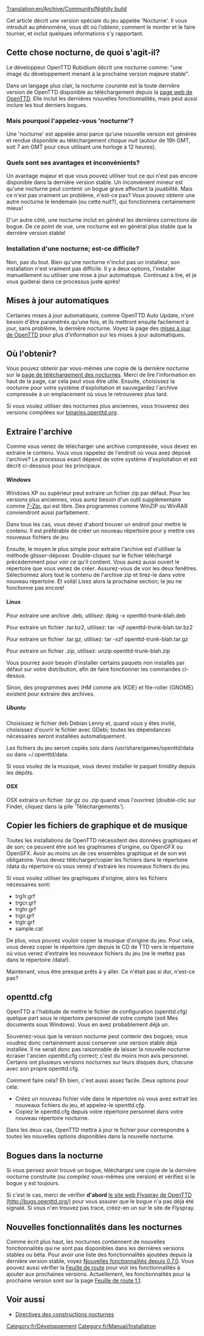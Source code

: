 [[Translation:en/Archive/Community/Nightly build]]

Cet article décrit une version spéciale du jeu appelée 'Nocturne'. Il vous introduit au phénomène, vous dit où l'obtenir, comment le monter et le faire tourner, et inclut quelques informations s'y rapportant.

== Cette chose nocturne, de quoi s'agit-il? ==
Le développeur OpenTTD Rubidium décrit une nocturne comme: "une image du développement menant à la prochaine version majeure stable".

Dans un langage plus clair, la ''nocturne courante'' est la toute dernière version de OpenTTD disponible au téléchargement depuis la [http://nightly.openttd.org/ page web de OpenTTD]. Elle inclut les dernières nouvelles fonctionnalités, mais peut aussi inclure les tout derniers bogues.

=== Mais pourquoi l'appelez-vous 'nocturne'? ===
Une 'nocturne' est appelée ainsi parce qu'une nouvelle version est générée et rendue disponible au téléchargement ''chaque nuit'' (autour de 19h GMT, soit 7 am GMT pour ceux utilisant une horloge à 12 heures).

=== Quels sont ses avantages et inconvénients? ===
Un avantage majeur et que vous pouvez utiliser tout ce qui n'est pas encore disponible dans la dernière version stable. Un inconvénient mineur est qu'une nocturne peut contenir un bogue grave affectant la jouabilité. Mais ce n'est pas vraiment un problème, n'est-ce pas? Vous pouvez obtenir une autre nocturne le lendemain (ou cette nuit?), qui fonctionnera certainement mieux!

D'un autre côté, une nocturne inclut en général les dernières corrections de bogue. De ce point de vue, une nocturne est en général plus stable que la dernière version stable!

=== Installation d'une nocturne; est-ce difficile? ===
Non, pas du tout. Bien qu'une nocturne n'inclut pas un installeur, son installation n'est vraiment pas difficile. Il y a deux options, l'installer manuellement ou utiliser une mise à jour automatique. Continuez à lire, et je vous guiderai dans ce processus juste après!

== Mises à jour automatiques ==
Certaines mises à jour automatiques, comme OpenTTD Auto Update, n'ont besoin d'être paramétrés qu'une fois, et ils mettront ensuite facilement à jour, sans problème, la dernière nocturne. Voyez la page des [[fr/Archive/Community/Mises à jour de OpenTTD|mises à jour de OpenTTD]] pour plus d'information sur les mises à jour automatiques.

== Où l'obtenir? ==
Vous pouvez obtenir par vous-mêmes une copie de la dernière nocturne sur la [http://nightly.openttd.org/ page de téléchargement des nocturnes]. Merci de lire l'information en haut de la page, car cela peut vous être utile. Ensuite, choisissez la nocturne pour votre système d'exploitation et sauvegardez l'archive compressée à un emplacement où vous le retrouverez plus tard.

Si vous voulez utiliser des nocturnes plus anciennes, vous trouverez des versions compilées sur [http://binaries.openttd.org/ binaries.openttd.org].

== Extraire l'archive ==
Comme vous venez de télécharger une archive compressée, vous devez en extraire le contenu. Vous vous rappelez de l'endroit où vous avez déposé l'archive? Le processus exact dépend de votre système d'exploitation et est décrit ci-dessous pour les principaux.

==== Windows ====
Windows XP ou supérieur peut extraire un fichier zip par défaut. Pour les versions plus anciennes, vous aurez besoin d'un outil supplémentaire comme [http://www.7-zip.org/ 7-Zip], qui est libre. Des programmes comme WinZIP ou WinRAR conviendront aussi parfaitement.

Dans tous les cas, vous devez d'abord trouver un endroit pour mettre le contenu. Il est préférable de créer un nouveau répertoire pour y mettre ces nouveaux fichiers de jeu.

Ensuite, le moyen le plus simple pour extraire l'archive est d'utiliser la méthode glisser-déposer. Double-cliquez sur le fichier téléchargé précédemment pour voir ce qu'il contient. Vous aurez aussi ouvert le répertoire que vous venez de créer. Assurez-vous de voir les deux fenêtres. Sélectionnez alors tout le contenu de l'archive zip et tirez-le dans votre nouveau répertoire. Et voilà! Lisez alors la prochaine section; le jeu ne fonctionne pas encore!

==== Linux ====

Pour extraire une archive .deb, utilisez:
dpkg -x openttd-trunk-blah.deb

Pour extraire un fichier .tar.bz2, utilisez:
tar -xjf openttd-trunk-blah.tar.bz2

Pour extraire un fichier .tar.gz, utilisez:
tar -xzf openttd-trunk-blah.tar.gz

Pour extraire un fichier .zip, utilisez:
unzip openttd-trunk-blah.zip

Vous pourrez avoir besoin d'installer certains paquets non installés par défaut sur votre distribution, afin de faire fonctionner les commandes ci-dessus.

Sinon, des programmes avec IHM comme ark (KDE) et file-roller (GNOME) existent pour extraire des archives.

===== Ubuntu =====
Choisissez le fichier deb Debian Lenny et, quand vous y êtes invité, choisissez d'ouvrir le fichier avec GDebi; toutes les dépendances nécessaires seront installées automatiquement.

Les fichiers du jeu seront copiés sois dans /usr/share/games/openttd/data ou dans ~/.openttd/data.

Si vous voulez de la musique, vous devez installer le paquet timidity depuis les dépôts.

{{fr/Note|Si GDebi de plaint de ne pas trouver une dépendance, essayez la version Etch.
Évidemment, cela devrait aussi fonctionner sur les autres systèmes basés sur Debian.}}

==== OSX ====

OSX extraira un fichier .tar.gz ou .zip quand vous l'ouvrirez (double-clic sur Finder, cliquez dans la pile 'Téléchargements').

== Copier les fichiers de graphique et de musique ==
Toutes les installations de OpenTTD nécessitent des données graphiques et de son; ce peuvent être soit les graphismes d'origine, ou OpenGFX ou OpenSFX. Avoir au moins un de ces ensembles graphique et de son est obligatoire. Vous devez télécharger/copier les fichiers dans le répertoire /data du répertoire où vous venez d'extraire les nouveaux fichiers du jeu.

Si vous voulez utiliser les graphiques d'origine, alors les fichiers nécessaires sont:
* trg1r.grf
* trgcr.grf
* trghr.grf
* trgir.grf
* trgtr.grf
* sample.cat 

De plus, vous pouvez vouloir copier la musique d'origine du jeu. Pour cela, vous devez copier le répertoire /gm depuis le CD de TTD vers le répertoire où vous venez d'extraire les nouveaux fichiers du jeu (ne le mettez pas dans le répertoire /data!).

Maintenant, vous être presque prêts à y aller. Ce n'était pas si dur, n'est-ce pas?

== openttd.cfg ==
OpenTTD a l'habitude de mettre le fichier de configuration (openttd.cfg) quelque part sous le répertoire personnel de votre compte (soit Mes documents sous Windows). Vous en avez probablement déjà un.

Souvenez-vous que la version nocturne peut contenir des bogues; vous voudrez donc certainement aussi conserver une version stable déjà installée. Il ne serait donc pas raisonnable de laisser la nouvelle nocturne écraser l'ancien openttd.cfg correct; c'est du moins mon avis personnel. Certains ont plusieurs versions nocturnes sur leurs disques durs, chacune avec son propre openttd.cfg.

Comment faire cela? Eh bien, c'est aussi assez facile. Deux options pour cela:

* Créez un nouveau fichier vide dans le répertoire où vous avez extrait les nouveaux fichiers du jeu, et appelez-le ''openttd.cfg''.
* Copiez le openttd.cfg depuis votre répertoire personnel dans votre nouveau répertoire nocturne.

Dans les deux cas, OpenTTD mettra à jour le fichier pour correspondre à toutes les nouvelles options disponibles dans la nouvelle nocturne.

==Bogues dans la nocturne==
Si vous pensez avoir trouvé un bogue, téléchargez une copie de la dernière nocturne construite (ou compilez vous-mêmes une version) et vérifiez si le bogue y est toujours.

Si c'est le cas, merci de vérifier '''d'abord''' [http://bugs.openttd.org/ le site web Flyspray de OpenTTD (http://bugs.openttd.org/)] pour vous assurer que le bogue n'a pas déjà été signalé. Si vous n'en trouvez pas trace, créez-en un sur le site de Flyspray.

== Nouvelles fonctionnalités dans les nocturnes ==
Comme écrit plus haut, les nocturnes contiennent de nouvelles  fonctionnalités qui ne sont pas disponibles dans les dernières versions stables ou bêta. Pour avoir une liste des fonctionnalités ajoutées depuis la dernière version stable, voyez [[fr/Archive/Lists/Nouvelles fonctionnalités depuis 0.7.0|Nouvelles fonctionnalités depuis 0.7.0]]. Vous pouvez aussi vérifier la [[fr/Archive/Lists/Feuille de route|Feuille de route]] pour voir les fonctionnalités à ajouter aux prochaines versions. Actuellement, les fonctionnalités pour la prochaine version sont sur la page [[fr/Archive/Lists/Feuille de route 1.1|Feuille de route 1.1]].

== Voir aussi ==
* [[fr/Directives des constructions nocturnes|Directives des constructions nocturnes]]

[[Category:fr/Développement]]
[[Category:fr/Manual/Installation]]